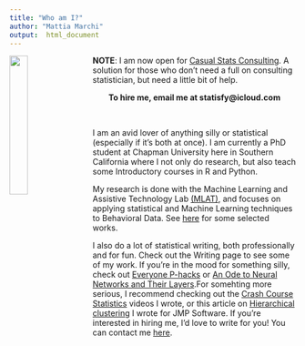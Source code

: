 ```yaml
---
title: "Who am I?"
author: "Mattia Marchi"
output:  html_document
---
```




<img src="images/Me1.jpg" style="width:25%; margin-right: 20px" align="left">

**NOTE**: I am now open for [Casual Stats Consulting](index.html). A solution for those who don't need a full on consulting statistician, but need a little bit of help.

<center>
**To hire me, email me at statisfy@icloud.com**
</center>

</br>

I am an avid lover of anything silly or statistical (especially if it's both at once). I am currently a PhD student at Chapman University here in Southern California where I not only do research, but also teach some Introductory courses in R and Python.

My research is done with the Machine Learning and Assistive Technology Lab [(MLAT)](http://mlat.chapman.edu/), and focuses on applying statistical and Machine Learning techniques to Behavioral Data. See [here](https://www.linkedin.com/in/chelseaparlettpelleriti/) for some selected works.

I also do a lot of statistical writing, both professionally and for fun. Check out the Writing page to see some of my work. If you're in the mood for something silly, check out [Everyone P-hacks](https://medium.com/@chelseaparlett/everyone-p-hacks-a-lighthearted-guide-for-new-academics-55f68c9f78cb) or [An Ode to Neural Networks and Their Layers](https://medium.com/@chelseaparlett/one-layer-two-layer-1a2c70e594).For somehting more serious, I recommend checking out the [Crash Course Statistics](https://www.youtube.com/playlist?list=PL8dPuuaLjXtNM_Y-bUAhblSAdWRnmBUcr) videos I wrote, or this article on [Hierarchical clustering](https://community.jmp.com/t5/JMP-Blog/Hierarchical-clustering/ba-p/192425) I wrote for JMP Software. If you're interested in hiring me, I'd love to write for you! You can contact me [here](contact.html).
